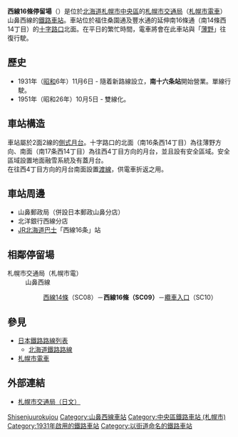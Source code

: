{{日本車站資訊
|公司色 = green
|文字色 = 
|站名 = 西線16條停留場
|圖片 = Sapporo_Street_Car_Nishisen_Jurokujo_Station.jpg
|pxl = 240px
|圖片說明 = 西線16條停留場（攝於2009年9月）
|日文原名 = 西線16条
|平假名 = にしせんじゅうろくじょう
|羅馬拼音 = Nishisen Jūrokujō
|副站名 = 
|前一站 = SC08 [[西線14條停留場|西線14條]]
|前一站距離 = 0.37
|後一站距離 = 0.37
|後一站 = [[纜車入口停留場|纜車入口]] SC10
|電報略號 = 
|車站編號 = {{車站編號c|red|SC09}}
|停站路線數 = 
|所屬公司 = [[札幌市交通局|札幌市交通局]]
|所屬路線 = 山鼻西線
|距離 = 2.16
|起點站 = [[西15丁目停留場|西15丁目]]
|所在地 = [[北海道|北海道]][[札幌市|札幌市]][[中央區_(札幌市)|中央區]]南16條西14丁目
|車站構造 = 地面車站
|月台配置 = 2面2線
|啟用年月日 = 1931年11月6日
|廢站年月日 = 
|乘客人數 = 
|上下車人次 = 
|統計年度 = 
|轉車 = 
|備註 = 以整個系統計算，由[[西4丁目停留場|西4丁目]]起的總距離是3.60公里
|全寬備註 = 
}}

'''西線16條停留場'''（{{jpn|j=西線16条停留場|hg=にしせんじゅうろくじょうていりゅうじょう|rm=Nishisen-Jūrokujō teiryūjō|f=y}}）是位於[[北海道|北海道]][[札幌市|札幌市]][[中央區_(札幌市)|中央區]]的[[札幌市交通局|札幌市交通局]]（[[札幌市電車|札幌市電車]]）山鼻西線的[[鐵路車站|鐵路車站]]。車站位於福住桑園通及豐水通的延伸南16條通（南14條西14丁目）的[[十字路口|十字路口]]北面。在平日的繁忙時間，電車將會在此車站與「[[薄野站|薄野]]」往復行駛。

== 歷史 ==
* 1931年（[[昭和|昭和]]6年）11月6日 - 隨着新路線設立，'''南十六条站'''開始營業。單線行駛。
* 1951年（昭和26年）10月5日 - 雙線化。

== 車站構造 ==
車站屬於2面2線的[[側式月台|側式月台]]。十字路口的北面（南16条西14丁目）為往薄野方向、南面（南17条西14丁目）為往西4丁目方向的月台，並且設有安全區域。安全區域設置地面融雪系統及有蓋月台。<br/>
在往西4丁目方向的月台南面設置[[渡線|渡線]]，供電車折返之用。

== 車站周邊 ==
* 山鼻郵政局（併設日本郵政山鼻分店）
* 北洋銀行西線分店
* [[JR北海道巴士|JR北海道巴士]]「西線16条」站

== 相鄰停留場 ==
; 札幌市交通局（札幌市電）
: 山鼻西線
:: [[西線14條停留場|西線14條]]（SC08）－'''西線16條（SC09）'''－[[纜車入口停留場|纜車入口]]（SC10）

== 參見 ==
* [[日本鐵路路線列表|日本鐵路路線列表]]
** [[北海道鐵路路線|北海道鐵路路線]]
* [[札幌市電車|札幌市電車]]

== 外部連結 ==
* [https://web.archive.org/web/20100330140900/http://www.city.sapporo.jp/st/shiden-timetable/shiden-route-map.html 札幌市交通局（日文）]

{{札幌市電}}

{{DEFAULTSORT:Nishisen-Jurokujo}}
[[Category:日本鐵路車站_Ni|Shisenjuurokujou]]
[[Category:山鼻西線車站|Category:山鼻西線車站]]
[[Category:中央區鐵路車站_(札幌市)|Category:中央區鐵路車站 (札幌市)]]
[[Category:1931年啟用的鐵路車站|Category:1931年啟用的鐵路車站]]
[[Category:以街道命名的鐵路車站|Category:以街道命名的鐵路車站]]